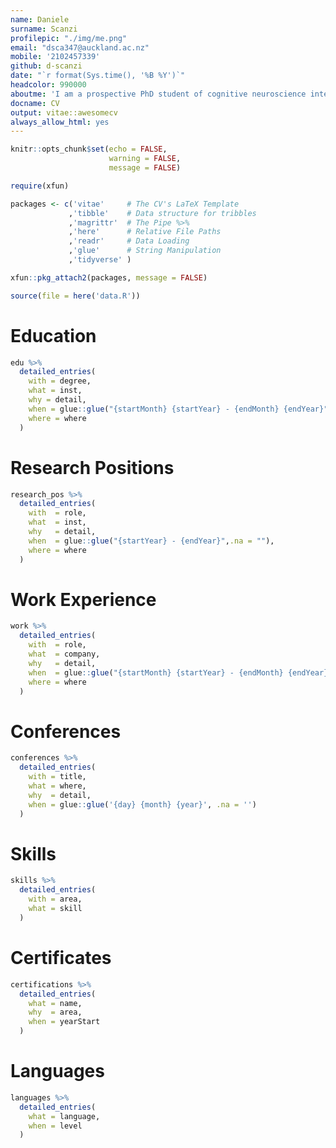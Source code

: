 ```yaml
---
name: Daniele
surname: Scanzi
profilepic: "./img/me.png"
email: "dsca347@auckland.ac.nz"
mobile: '2102457339'
github: d-scanzi
date: "`r format(Sys.time(), '%B %Y')`"
headcolor: 990000
aboutme: 'I am a prospective PhD student of cognitive neuroscience interested in consciousness, awareness and attention. I love to learn, talk and communicate about everything scientific. In my free time I am a magician, and I apply psychology and communication to entertain and fool people. '
docname: CV
output: vitae::awesomecv
always_allow_html: yes
---
```


```r
knitr::opts_chunk$set(echo = FALSE,
                      warning = FALSE,
                      message = FALSE)

require(xfun)

packages <- c('vitae'     # The CV's LaTeX Template
             ,'tibble'    # Data structure for tribbles
             ,'magrittr'  # The Pipe %>%
             ,'here'      # Relative File Paths
             ,'readr'     # Data Loading
             ,'glue'      # String Manipulation
             ,'tidyverse' )

xfun::pkg_attach2(packages, message = FALSE)

source(file = here('data.R'))

```

# Education

```r

edu %>%
  detailed_entries(
    with = degree,
    what = inst,
    why = detail,
    when = glue::glue("{startMonth} {startYear} - {endMonth} {endYear}",.na = ""),
    where = where
  )

```

# Research Positions

```r

research_pos %>%
  detailed_entries(
    with  = role,
    what  = inst,
    why   = detail,
    when  = glue::glue("{startYear} - {endYear}",.na = ""),
    where = where
  )

```

# Work Experience

```r
work %>% 
  detailed_entries(
    with  = role, 
    what  = company,
    why   = detail,
    when  = glue::glue("{startMonth} {startYear} - {endMonth} {endYear}",.na = ""),
    where = where
  )
```

\pagebreak 

# Conferences

```r
conferences %>% 
  detailed_entries(
    with = title,
    what = where,
    why  = detail,
    when = glue::glue('{day} {month} {year}', .na = '')
  )
```

# Skills

```r
skills %>% 
  detailed_entries(
    with = area, 
    what = skill
  )
```


# Certificates

```r
certifications %>% 
  detailed_entries(
    what = name,
    why  = area,
    when = yearStart
  )
```

# Languages

```r
languages %>% 
  detailed_entries(
    what = language,
    when = level
  )
```



\vspace*{\fill}
\small
\centerline{This CV was created using R code and markdown. Code available \href{https://github.com/d-scanzi/Resume}{\color{lightgray}{here}}}


